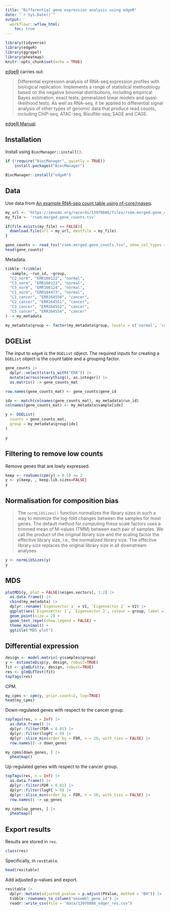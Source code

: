 ```yaml
---
title: "Differential gene expression analysis using edgeR"
date: "`r Sys.Date()`"
output:
  workflowr::wflow_html:
    toc: true
---
```


```r
library(tidyverse)
library(edgeR)
library(ggrepel)
library(pheatmap)
knitr::opts_chunk$set(echo = TRUE)
```

[edgeR](https://bioconductor.org/packages/release/bioc/html/edgeR.html) carries out:

> Differential expression analysis of RNA-seq expression profiles with biological replication. Implements a range of statistical methodology based on the negative binomial distributions, including empirical Bayes estimation, exact tests, generalized linear models and quasi-likelihood tests. As well as RNA-seq, it be applied to differential signal analysis of other types of genomic data that produce read counts, including ChIP-seq, ATAC-seq, Bisulfite-seq, SAGE and CAGE.

[edgeR Manual](https://www.bioconductor.org/packages/release/bioc/vignettes/edgeR/inst/doc/edgeRUsersGuide.pdf).

## Installation

Install using `BiocManager::install()`.

```r
if (!require("BiocManager", quietly = TRUE))
    install.packages("BiocManager")

BiocManager::install("edgeR")
```

## Data

Use data from [An example RNA-seq count table using nf-core/rnaseq](https://zenodo.org/records/13970886).

```r
my_url <- 'https://zenodo.org/records/13970886/files/rsem.merged.gene_counts.tsv?download=1'
my_file <- 'rsem.merged.gene_counts.tsv'

if(file.exists(my_file) == FALSE){
  download.file(url = my_url, destfile = my_file)
}

gene_counts <- read_tsv("rsem.merged.gene_counts.tsv", show_col_types = FALSE)
head(gene_counts)
```

Metadata.

```r
tibble::tribble(
  ~sample, ~run_id, ~group,
  "C2_norm", "ERR160122", "normal",
  "C3_norm", "ERR160123", "normal",
  "C5_norm", "ERR160124", "normal",
  "C1_norm", "ERR164473", "normal",
  "C1_cancer", "ERR164550", "cancer",
  "C2_cancer", "ERR164551", "cancer",
  "C3_cancer", "ERR164552", "cancer",
  "C5_cancer", "ERR164554", "cancer"
) -> my_metadata

my_metadata$group <- factor(my_metadata$group, levels = c('normal', 'cancer'))
```

## DGEList

The input to `edgeR` is the `DGEList` object. The required inputs for creating a `DGEList` object is the count table and a grouping factor.

```r
gene_counts |>
  dplyr::select(starts_with("ERR")) |>
  mutate(across(everything(), as.integer)) |>
  as.matrix() -> gene_counts_mat

row.names(gene_counts_mat) <- gene_counts$gene_id

idx <- match(colnames(gene_counts_mat), my_metadata$run_id)
colnames(gene_counts_mat) <- my_metadata$sample[idx]

y <- DGEList(
  counts = gene_counts_mat,
  group = my_metadata$group[idx]
)

y
```

## Filtering to remove low counts

Remove genes that are lowly expressed.

```r
keep <- rowSums(cpm(y) > 0.5) >= 2
y <- y[keep, , keep.lib.sizes=FALSE]
y
```

## Normalisation for composition bias

> The `normLibSizes()` function normalizes the library sizes in such a way to minimize the log-fold changes between the samples for most genes. The default method for computing these scale factors uses a trimmed mean of M-values (TMM) between each pair of samples. We call the product of the original library size and the scaling factor the effective library size, i.e., the normalized library size. The effective library size replaces the original library size in all downstream analyses

```r
y <- normLibSizes(y)
y
```

## MDS

```r
plotMDS(y, plot = FALSE)$eigen.vectors[, 1:2] |>
  as.data.frame() |>
  cbind(my_metadata) |>
  dplyr::rename(`Eigenvector 1` = V1, `Eigenvector 2` = V2) |>
  ggplot(aes(`Eigenvector 1`, `Eigenvector 2`, colour = group, label = sample)) +
  geom_point(size = 2) +
  geom_text_repel(show.legend = FALSE) +
  theme_minimal() +
  ggtitle("MDS plot")
```

## Differential expression

```r
design <- model.matrix(~y$samples$group)
y <- estimateDisp(y, design, robust=TRUE)
fit <- glmQLFit(y, design, robust=TRUE)
res <- glmQLFTest(fit)
topTags(res)
```

CPM.

```r
my_cpms <- cpm(y, prior.count=2, log=TRUE)
head(my_cpms)
```

Down-regulated genes with respect to the cancer group.

```r
topTags(res, n = Inf) |>
  as.data.frame() |>
  dplyr::filter(FDR < 0.01) |>
  dplyr::filter(logFC < 0) |>
  dplyr::slice_min(order_by = FDR, n = 20, with_ties = FALSE) |>
  row.names() -> down_genes

my_cpms[down_genes, ] |>
  pheatmap()
```

Up-regulated genes with respect to the cancer group.

```r
topTags(res, n = Inf) |>
  as.data.frame() |>
  dplyr::filter(FDR < 0.01) |>
  dplyr::filter(logFC > 0) |>
  dplyr::slice_min(order_by = FDR, n = 20, with_ties = FALSE) |>
  row.names() -> up_genes

my_cpms[up_genes, ] |>
  pheatmap()
```

## Export results

Results are stored in `res`.

```r
class(res)
```

Specifically, in `res$table`.

```r
head(res$table)
```

Add adjusted p-values and export.

```r
res$table |>
  dplyr::mutate(adjusted_pvalue = p.adjust(PValue, method = "BH")) |>
  tibble::rownames_to_column("ensembl_gene_id") |>
  readr::write_csv(file = "data/13970886_edger_res.csv")
```

